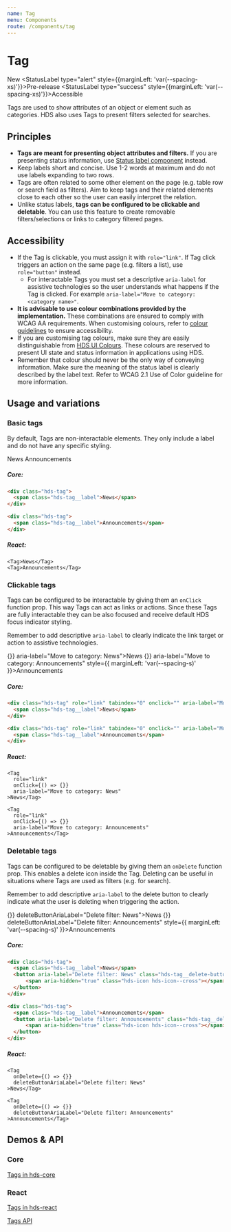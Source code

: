 ```yaml
---
name: Tag
menu: Components
route: /components/tag
---
```




# Tag

<StatusLabel>New</StatusLabel>
<StatusLabel type="alert" style={{marginLeft: 'var(--spacing-xs)'}}>Pre-release</StatusLabel>
<StatusLabel type="success" style={{marginLeft: 'var(--spacing-xs)'}}>Accessible</StatusLabel> 

<LargeParagraph>
  Tags are used to show attributes of an object or element such as categories. HDS also uses Tags to present filters selected for searches.
</LargeParagraph>

## Principles

- **Tags are meant for presenting object attributes and filters.** If you are presenting status information, use [Status label component](/components/status-label) instead.
- Keep labels short and concise. Use 1-2 words at maximum and do not use labels expanding to two rows.
- Tags are often related to some other element on the page (e.g. table row or search field as filters). Aim to keep tags and their related elements close to each other so the user can easily interpret the relation.
- Unlike status labels, **tags can be configured to be clickable and deletable**. You can use this feature to create removable filters/selections or links to category filtered pages.

## Accessibility

- If the Tag is clickable, you must assign it with `role="link"`. If Tag click triggers an action on the same page (e.g. filters a list), use `role="button"` instead.
  - For interactable Tags you must set a descriptive `aria-label` for assistive technologies so the user understands what happens if the Tag is clicked. For example `aria-label="Move to category: <category name>"`.
- **It is advisable to use colour combinations provided by the implementation.** These combinations are ensured to comply with WCAG AA requirements. When customising colours, refer to [colour guidelines](/design-tokens/colour "Colour") to ensure accessibility.
- If you are customising tag colours, make sure they are easily distinguishable from [HDS UI Colours](/design-tokens/colour#ui-colours). These colours are reserved to present UI state and status information in applications using HDS.
- Remember that colour should never be the only way of conveying information. Make sure the meaning of the status label is clearly described by the label text. Refer to <Link href="https://www.w3.org/WAI/WCAG21/Understanding/use-of-color.html" external>WCAG 2.1 Use of Color guideline</Link> for more information.

## Usage and variations

### Basic tags

By default, Tags are non-interactable elements. They only include a label and do not have any specific styling.

<Playground>
<Tag>News</Tag>
<Tag style={{ marginLeft: 'var(--spacing-s)' }}>Announcements</Tag>
</Playground>

##### Core:
```html
<div class="hds-tag">
  <span class="hds-tag__label">News</span>
</div>

<div class="hds-tag">
  <span class="hds-tag__label">Announcements</span>
</div>
```

##### React:
```tsx
<Tag>News</Tag>
<Tag>Announcements</Tag>
```

### Clickable tags

Tags can be configured to be interactable by giving them an `onClick` function prop. This way Tags can act as links or actions. Since these Tags are fully interactable they can be also focused and receive default HDS focus indicator styling.

Remember to add descriptive `aria-label` to clearly indicate the link target or action to assistive technologies.

<Playground>
<Tag role="link" onClick={() => {}} aria-label="Move to category: News">News</Tag>
<Tag role="link" onClick={() => {}} aria-label="Move to category: Announcements" style={{ marginLeft: 'var(--spacing-s)' }}>Announcements</Tag>
</Playground>

##### Core:
```html
<div class="hds-tag" role="link" tabindex="0" onclick="" aria-label="Move to category: News">
  <span class="hds-tag__label">News</span>
</div>

<div class="hds-tag" role="link" tabindex="0" onclick="" aria-label="Move to category: Announcements">
  <span class="hds-tag__label">Announcements</span>
</div>
```

##### React:
```tsx
<Tag 
  role="link" 
  onClick={() => {}} 
  aria-label="Move to category: News" 
>News</Tag>

<Tag 
  role="link" 
  onClick={() => {}} 
  aria-label="Move to category: Announcements" 
>Announcements</Tag>
```

### Deletable tags

Tags can be configured to be deletable by giving them an `onDelete` function prop. This enables a delete icon inside the Tag. Deleting can be useful in situations where Tags are used as filters (e.g. for search).

Remember to add descriptive `aria-label` to the delete button to clearly indicate what the user is deleting when triggering the action.

<Playground>
<Tag onDelete={() => {}} deleteButtonAriaLabel="Delete filter: News">News</Tag>
<Tag onDelete={() => {}} deleteButtonAriaLabel="Delete filter: Announcements" style={{ marginLeft: 'var(--spacing-s)' }}>Announcements</Tag>
</Playground>

##### Core:
```html
<div class="hds-tag">
  <span class="hds-tag__label">News</span>
  <button aria-label="Delete filter: News" class="hds-tag__delete-button button-reset">
      <span aria-hidden="true" class="hds-icon hds-icon--cross"></span>
  </button>
</div>

<div class="hds-tag">
  <span class="hds-tag__label">Announcements</span>
  <button aria-label="Delete filter: Announcements" class="hds-tag__delete-button button-reset">
      <span aria-hidden="true" class="hds-icon hds-icon--cross"></span>
  </button>
</div>
```

##### React:
```tsx
<Tag 
  onDelete={() => {}} 
  deleteButtonAriaLabel="Delete filter: News" 
>News</Tag>

<Tag 
  onDelete={() => {}} 
  deleteButtonAriaLabel="Delete filter: Announcements" 
>Announcements</Tag>
```


## Demos & API

### Core

[Tags in hds-core](/storybook/core/?path=/story/components-tag--default)

### React

[Tags in hds-react](/storybook/react/?path=/story/components-tag--default)

[Tags API](/storybook/react/?path=/docs/components-tag--default)
